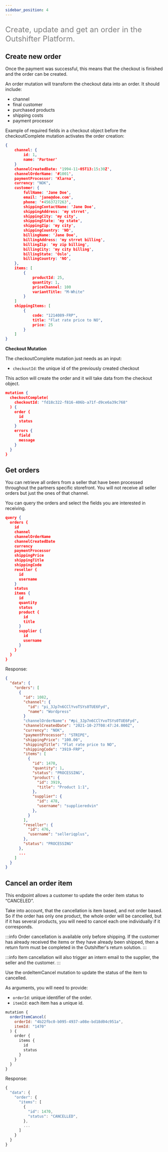 ```yaml
---
sidebar_position: 4
---
```


<font color="grey" size="5">

Create, update and get an order in the Outshifter Platform.

</font>

## Create new order

Once the payment was successful, this means that the checkout is finished and the order can be created.

An order mutation will transform the checkout data into an order. It should include:

- channel
- final customer
- purchased products 
- shipping costs
- payment processor

Example of required fields in a checkout object before the checkoutComplete mutation activates the order creation:

```json
{
    channel: {
        id: 1,
        name: 'Partner'
    }
    channelCreatedDate: '1994-11-05T13:15:30Z',
    channelOrderName: '#1001',
    paymentProcessor: 'Klarna',
    currency: "NOK",
    customer: {
        fullName: 'Jane Doe',
        email: 'jane@doe.com',
        phone: '+4563727263',
        shippingContactName: 'Jane Doe',
        shippingAddress: 'my strret',
        shippingCity: 'my city',
        shippingState: 'my state',
        shippingZip: 'my city',
        shippingCountry: 'NO',
        billingName: 'Jane Doe',
        billingAddress: 'my strret billing',
        billingZip: 'my zip billing',
        billingCity: 'my city billing',
        billingState: 'Oslo',
        billingCountry: 'NO',
    },
    items: [
        {
            productId: 25,
            quantity: 1,
            priceChannel: 100
            variantTitle: "M-White"
        }
    ]
    shippingItems: [
        {
            code: "1214089-FRP",
            title: "Flat rate price to NO",
            price: 25
        }
    ]
}
```

**Checkout Mutation**

The checkoutComplete mutation just needs as an input:

- `checkoutId`: the unique id of the previously created checkout

This action will create the order and it will take data from the checkout object.

```json
mutation {
  checkoutComplete(
    checkoutId: "fd18c322-f816-406b-a71f-d9ce6a39c768"
  ) {
    order {
      id
      status
    }
    errors {
      field
      message
    }
  }
}
```
## Get orders

You can retrieve all orders from a seller that have been processed throughout the partners specific storefront. You will not receive all seller orders but just the ones of that channel.

You can query the orders and select the fields you are interested in receiving.

```json
query {
  orders {
    id
    channel
    channelOrderName
    channelCreatedDate
    currency
    paymentProcessor
    shippingPrice
    shippingTitle
    shippingCode
    reseller {
      id
      username
    }
    status
    items {
      id
      quantity
      status
      product {
        id
        title
      }
      supplier {
        id
        username
      }
    }
  }
}
```
Response:

```json
{
  "data": {
    "orders": [
      {
        "id": 1082,
        "channel": {
          "id": "pi_3Jp7n6CClYvoTSYs0TUE6Fyd",
          "name": "Wordpress"
        }
        "channelOrderName": "#pi_3Jp7n6CClYvoTSYs0TUE6Fyd",
        "channelCreatedDate": "2021-10-27T08:47:24.000Z",
        "currency": "NOK",
        "paymentProcessor": "STRIPE",
        "shippingPrice": "100.00",
        "shippingTitle": "Flat rate price to NO",
        "shippingCode": "3919-FRP",
        "items": [
          {
            "id": 1470,
            "quantity": 1,
            "status": "PROCESSING",
            "product": {
              "id": 3919,
              "title": "Product 1:1",
            },
            "supplier": {
              "id": 478,
              "username": "supplieredvin"
            },
          }
        ],
        "reseller": {
          "id": 476,
          "username": "selleriqplus",
        },
        "status": "PROCESSING"
      },
      ...
    ]
  }
}
```
## Cancel an order item

This endpoint allows a customer to update the order item status to “CANCELED”.

Take into account, that the cancellation is item based, and not order based. So if the order has only one product, the whole order will be cancelled, but if it has several products, you will need to cancel each one individually if it corresponds.

:::info
Order cancellation is available only before shipping. If the customer has already received the items or they have already been shipped, then a return form must be completed in the Outshifter's return solution.
:::

:::info
Item cancellation will also trigger an intern email to the supplier, the seller and the customer.
:::

Use the ordeItemCancel mutation to update the status of the item to cancelled.

As arguments, you will need to provide:

- `orderId`: unique identifier of the order.
- `itemId`: each item has a unique id.

```javascript
mutation {
  orderItemCancel(
    orderId: "4b22fbc0-b095-4937-a08e-bd18d04c951a",
    itemId: "1470"
  ) {
    order {
      items {
        id
        status
      }
    }
  }
}
```
Response:

```javascript
{
  "data": {
    "order": {
      "items": [
        {
          "id": 1470,
          "status": "CANCELLED",
        },
        ...
      ]
    }
  }
}
```
